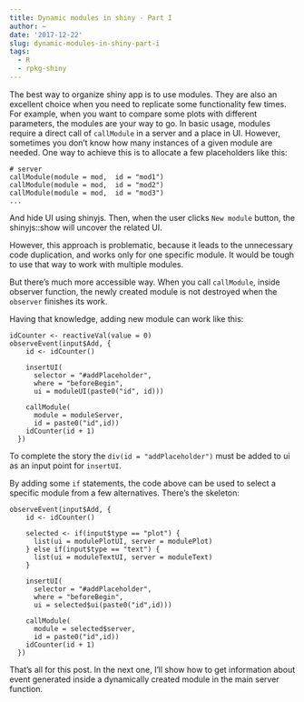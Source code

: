 ```yaml
---
title: Dynamic modules in shiny - Part I
author: ~
date: '2017-12-22'
slug: dynamic-modules-in-shiny-part-i
tags:
  - R
  - rpkg-shiny
---
```


The best way to organize shiny app is to use modules. They are also an excellent choice when you need to replicate some functionality few times. For example, when you want to compare some plots with different parameters, the modules are your way to go. In basic usage, modules require a direct call of `callModule` in a server and a place in UI. However, sometimes you don't know how many instances of a given module are needed. One way to achieve this is to allocate a few placeholders like this:

```
# server
callModule(module = mod,  id = "mod1")
callModule(module = mod,  id = "mod2")
callModule(module = mod,  id = "mod3")
...
```

And hide UI using shinyjs. Then, when the user clicks `New module` button, the shinyjs::show will uncover the related UI.

However, this approach is problematic, because it leads to the unnecessary code duplication, and works only for one specific module. It would be tough to use that way to work with multiple modules.

But there's much more accessible way. When you call `callModule`, inside observer function, the newly created module is not destroyed when the `observer` finishes its work. 

Having that knowledge, adding new module can work like this:

```
idCounter <- reactiveVal(value = 0)
observeEvent(input$Add, {
    id <- idCounter()

    insertUI(
      selector = "#addPlaceholder",
      where = "beforeBegin",
      ui = moduleUI(paste0("id", id)))

    callModule(
      module = moduleServer,
      id = paste0("id",id))
    idCounter(id + 1)
  })

```

To complete the story the `div(id = "addPlaceholder")` must be added to ui as an input point for `insertUI`.

By adding some `if` statements, the code above can be used to select a specific module from a few alternatives. There's the skeleton:

```
observeEvent(input$Add, {
    id <- idCounter()

    selected <- if(input$type == "plot") {
      list(ui = modulePlotUI, server = modulePlot)
    } else if(input$type == "text") {
      list(ui = moduleTextUI, server = moduleText)
    }

    insertUI(
      selector = "#addPlaceholder",
      where = "beforeBegin",
      ui = selected$ui(paste0("id",id)))

    callModule(
      module = selected$server,
      id = paste0("id",id))
    idCounter(id + 1)
  })
```

That's all for this post. In the next one, I'll show how to get information about event generated inside a dynamically created module in the main server function.
